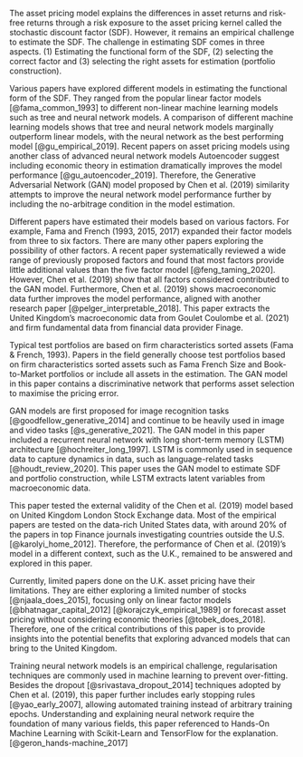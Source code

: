 <!-- # Literature Review -->

<!-- Explain the current literature on the issue
Highlighting the gap in the literature
Explain clearly how your research contribute to
the topic -->

The asset pricing model explains the differences in asset
returns and risk-free returns through a risk exposure to the
asset pricing kernel called the stochastic discount factor
(SDF). However, it remains an empirical challenge to
estimate the SDF. The challenge in estimating SDF comes in
three aspects. (1) Estimating the functional form of the
SDF, (2) selecting the correct factor and (3) selecting the
right assets for estimation (portfolio construction).

Various papers have explored different models in estimating
the functional form of the SDF. They ranged from the popular
linear factor models [@fama_common_1993] to different
non-linear machine learning models such as tree and neural
network models. A comparison of different machine learning
models shows that tree and neural network models marginally
outperform linear models, with the neural network as the
best performing model [@gu_empirical_2019]. Recent papers on
asset pricing models using another class of advanced neural
network models Autoencoder suggest including economic theory
in estimation dramatically improves the model performance
[@gu_autoencoder_2019]. Therefore, the Generative Adversarial
Network (GAN) model proposed by Chen et al. (2019)
similarity attempts to improve the neural network model
performance further by including the no-arbitrage condition
in the model estimation.

Different papers have estimated their models based on
various factors. For example, Fama and French (1993, 2015,
2017) expanded their factor models from three to six
factors. There are many other papers exploring the
possibility of other factors. A recent paper systematically
reviewed a wide range of previously proposed factors and
found that most factors provide little additional values
than the five factor model [@feng_taming_2020]. However,
Chen et al. (2019) show that all factors considered
contributed to the GAN model. Furthermore, Chen et al.
(2019) shows macroeconomic data further improves the model
performance, aligned with another research paper
[@pelger_interpretable_2018]. This paper extracts the United
Kingdom’s macroeconomic data from Goulet Coulombe et al.
(2021) and firm fundamental data from financial data
provider Finage.

Typical test portfolios are based on firm characteristics
sorted assets (Fama & French, 1993). Papers in the field
generally choose test portfolios based on firm
characteristics sorted assets such as Fama French Size and
Book-to-Market portfolios or include all assets in the
estimation. The GAN model in this paper contains a
discriminative network that performs asset selection to
maximise the pricing error.

GAN models are first proposed for image recognition tasks
[@goodfellow_generative_2014] and continue to be heavily
used in image and video tasks [@s_generative_2021]. The GAN
model in this paper included a recurrent neural network with
long short-term memory (LSTM) architecture
[@hochreiter_long_1997]. LSTM is commonly used in sequence
data to capture dynamics in data, such as language-related
tasks [@houdt_review_2020]. This paper uses the GAN model to
estimate SDF and portfolio construction, while LSTM extracts
latent variables from macroeconomic data.

This paper tested the external validity of the Chen et al.
(2019) model based on United Kingdom London Stock Exchange
data. Most of the empirical papers are tested on the
data-rich United States data, with around 20% of the papers
in top Finance journals investigating countries outside the
U.S. [@karolyi_home_2012]. Therefore, the performance of Chen et
al. (2019)’s model in a different context, such as the U.K.,
remained to be answered and explored in this paper.

Currently, limited papers done on the U.K. asset pricing
have their limitations. They are either exploring a limited
number of stocks [@njaala_does_2015], focusing only on
linear factor models [@bhatnagar_capital_2012]
[@korajczyk_empirical_1989] or forecast asset pricing
without considering economic theories [@tobek_does_2018].
Therefore, one of the critical contributions of this paper
is to provide insights into the potential benefits that
exploring advanced models that can bring to the United
Kingdom.

Training neural network models is an empirical challenge,
regularisation techniques are commonly used in machine
learning to prevent over-fitting. Besides the dropout
[@srivastava_dropout_2014] techniques adopted by Chen et al.
(2019), this paper further includes early stopping rules
[@yao_early_2007], allowing automated training instead of
arbitrary training epochs. Understanding and explaining
neural network require the foundation of many various
fields, this paper referenced to Hands-On Machine Learning
with Scikit-Learn and TensorFlow for the explanation.
[@geron_hands-machine_2017]
